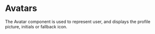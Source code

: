 

# Avatars

The Avatar component is used to represent user, and displays the profile
picture, initials or fallback icon.
